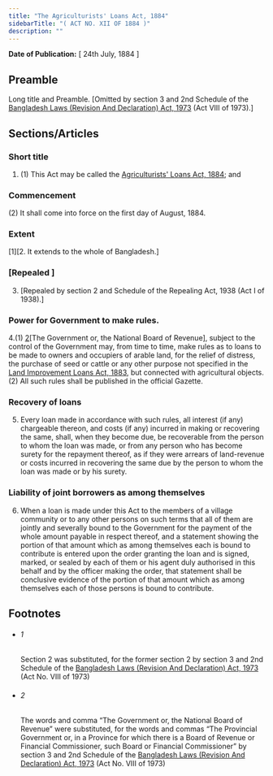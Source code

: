 ```yaml
---
title: "The Agriculturists' Loans Act, 1884"
sidebarTitle: "( ACT NO. XII OF 1884 )"
description: ""
---
```


**Date of Publication:** [ 24th July, 1884 ]

## Preamble

Long title and Preamble. [Omitted by section 3 and 2nd Schedule of the [Bangladesh Laws (Revision And Declaration) Act, 1973](/act-430.html "Bangladesh Laws (Revision And Declaration) Act, 1973") (Act VIII of 1973).]

## Sections/Articles

### Short title

1. (1) This Act may be called the [Agriculturists' Loans Act, 1884](/act-53.html "Agriculturists"); and

### Commencement

(2) It shall come into force on the first day of August, 1884.

### Extent

[1][2. It extends to the whole of Bangladesh.]

### [Repealed ]

3. [Repealed by section 2 and Schedule of the Repealing Act, 1938 (Act I of 1938).]

### Power for Government to make rules.

4.(1) [2](1)[The Government or, the National Board of Revenue], subject to the control of the Government may, from time to time, make rules as to loans to be made to owners and occupiers of arable land, for the relief of distress, the purchase of seed or cattle or any other purpose not specified in the [Land Improvement Loans Act, 1883](/act-51.html "Land Improvement Loans Act, 1883"), but connected with agricultural objects.(2) All such rules shall be published in the official Gazette.

### Recovery of loans

5. Every loan made in accordance with such rules, all interest (if any) chargeable thereon, and costs (if any) incurred in making or recovering the same, shall, when they become due, be recoverable from the person to whom the loan was made, or from any person who has become surety for the repayment thereof, as if they were arrears of land-revenue or costs incurred in recovering the same due by the person to whom the loan was made or by his surety.

### Liability of joint borrowers as among themselves

6. When a loan is made under this Act to the members of a village community or to any other persons on such terms that all of them are jointly and severally bound to the Government for the payment of the whole amount payable in respect thereof, and a statement showing the portion of that amount which as among themselves each is bound to contribute is entered upon the order granting the loan and is signed, marked, or sealed by each of them or his agent duly authorised in this behalf and by the officer making the order, that statement shall be conclusive evidence of the portion of that amount which as among themselves each of those persons is bound to contribute.

## Footnotes

- ###### 1

  Section 2 was substituted, for the former section 2 by section 3 and 2nd Schedule of the [Bangladesh Laws (Revision And Declaration) Act, 1973](/act-430.html "Bangladesh Laws (Revision And Declaration) Act, 1973") (Act No. VIII of 1973)

- ###### 2

  The words and comma “The Government or, the National Board of Revenue” were substituted, for the words and commas “The Provincial Government or, in a Province for which there is a Board of Revenue or Financial Commissioner, such Board or Financial Commissioner” by section 3 and 2nd Schedule of the [Bangladesh Laws (Revision And Declaration) Act, 1973](/act-430.html "Bangladesh Laws (Revision And Declaration) Act, 1973") (Act No. VIII of 1973)
